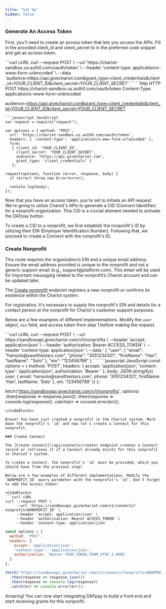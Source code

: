 ```yaml
---
title: "Set Up"
hidden: false
---
```


### Generate An Access Token

First, you'll need to create an access token that lets you access the APIs. Fill in the provided client_id and client_secret to in the preferred code snippet and get an access token.

<CodeBlocks>
```curl cURL
curl --request POST \
  --url 'https://chariot-sandbox.us.auth0.com/oauth/token' \
  --header 'content-type: application/x-www-form-urlencoded' \
  --data 'audience=https://api.givechariot.com&grant_type=client_credentials&client_id=YOUR_CLIENT_ID&client_secret=YOUR_CLIENT_SECRET'
```
```http HTTP
POST https://chariot-sandbox.us.auth0.com/oauth/token
Content-Type: application/x-www-form-urlencoded

audience=https://api.givechariot.com&grant_type=client_credentials&client_id=YOUR_CLIENT_ID&client_secret=YOUR_CLIENT_SECRET
```
```javascript JavaScript
var request = require("request");

var options = { method: 'POST',
  url: 'https://chariot-sandbox.us.auth0.com/oauth/token',
  headers: { 'content-type': 'application/x-www-form-urlencoded' },
  form:
   { client_id: 'YOUR_CLIENT_ID',
     client_secret: 'YOUR_CLIENT_SECRET',
     audience: 'https://api.givechariot.com',
     grant_type: 'client_credentials' }
   };

request(options, function (error, response, body) {
  if (error) throw new Error(error);

  console.log(body);
});
```
</CodeBlocks>

Now that you have an access token, you're set to initiate an API request. We're going to utilize Chariot's APIs to generate a CID (Connect Identifier) for a nonprofit organization. This CID is a crucial element needed to activate the DAFpay button.

To create a CID to a nonprofit, we first establish the nonprofit's ID by utilizing their EIN (Employer Identification Number). Following that, we proceed to create a Connect with the nonprofit's ID.


### Create Nonprofit
<Tip> 
This route requires the organization’s EIN and a unique email address. Ensure the email address provided is unique to the nonprofit and not a generic support email (e.g., support@platform.com). This email will be used for important messaging related to the nonprofit’s Chariot account and can be updated later.
</Tip>

The [Create nonprofit](/api/nonprofits/create) endpoint registers a new nonprofit or confirms its existence within the Chariot system.

For registration, it's necessary to supply the nonprofit's EIN and details for a contact person at the nonprofit for Chariot's customer support purposes.

Below are a few examples of different implementations. Modify the `user` object,  `ein` field, and access token from step 1 before making the request. 

<CodeBlocks>
```curl cURL
curl --request POST \
     --url https://sandboxapi.givechariot.com/v1/nonprofits \
     --header 'accept: application/json' \
     --header 'authorization: Bearer ACCESS_TOKEN' \
     --header 'content-type: application/json' \
     --data '
{
     "user": {
          "email": "hansolo@savethestars.com",
          "phone": "3051234321",
          "firstName": "Han",
          "lastName": "Solo"
     },
     "ein": "123456789"
}
'
```
```javascript JavaScript
const options = {
  method: 'POST',
  headers: {
    accept: 'application/json',
    'content-type': 'application/json',
    authorization: 'Bearer <YOUR_TOKEN_FROM_STEP_1_HERE>'
  },
  body: JSON.stringify({
    user: {
      email: 'hansolo@savethestars.com',
      phone: '3051234321',
      firstName: 'Han',
      lastName: 'Solo'
    },
    ein: '123456789'
  })
};

fetch('https://sandboxapi.givechariot.com/v1/nonprofits', options)
  .then(response => response.json())
  .then(response => console.log(response))
  .catch(err => console.error(err));
```
</CodeBlocks>

Bravo! You have just created a nonprofit in the Chariot system. Mark down the nonprofit's `id` and now let's create a Connect for this nonprofit. 

### Create Connect

The [Create Connect](/api/connects/create) endpoint creates a Connect record or retrieves it if a Connect already exists for this nonprofit in Chariot's system. 

To create a Connect, the nonprofit's `id` must be provided, which you should have from the previous step!

Below are a few examples of different implementations. Modify the `NONPROFIT_ID` query parameter with the nonprofit's `id`. Don't forget to add the access_token! 

<CodeBlocks>
```curl cURL
curl --request POST \
     --url 'https://sandboxapi.givechariot.com/v1/connects?nonprofit=NONPROFIT_ID' \
     --header 'accept: application/json' \
     --header 'authorization: Bearer ACCESS_TOKEN' \
     --header 'content-type: application/json'
```
```javascript JavaScript
const options = {
  method: 'POST',
  headers: {
    accept: 'application/json',
    'content-type': 'application/json',
    authorization: 'Bearer YOUR_TOKEN_FROM_STEP_1_HERE'
  }
};

fetch('https://sandboxapi.givechariot.com/v1/connects?nonprofit=NONPROFIT_ID', options)
  .then(response => response.json())
  .then(response => console.log(response))
  .catch(err => console.error(err));
```
</CodeBlocks>

Amazing! You can now start integrating DAFpay to build a front end and start receiving grants for this nonprofit. 